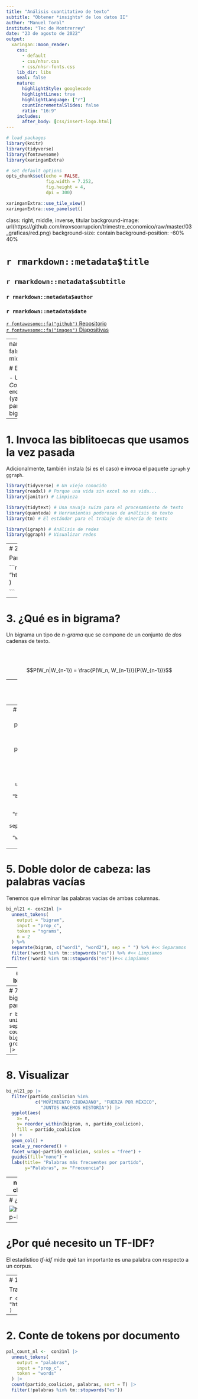 ```yaml
---
title: "Análisis cuantitativo de texto"
subtitle: "Obtener *insights* de los datos II"
author: "Manuel Toral"
institute: "Tec de Montrerrey"
date: "23 de agosto de 2022"
output: 
  xaringan::moon_reader:
    css: 
      - default
      - css/nhsr.css
      - css/nhsr-fonts.css
    lib_dir: libs
    seal: false
    nature:
      highlightStyle: googlecode
      highlightLines: true
      highlightLanguage: ["r"]
      countIncrementalSlides: false
      ratio: "16:9"
    includes:
      after_body: [css/insert-logo.html]
---
```




```r

# load packages
library(knitr)
library(tidyverse)
library(fontawesome)
library(xaringanExtra)

# set default options
opts_chunk$set(echo = FALSE,
               fig.width = 7.252,
               fig.height = 4,
               dpi = 300)

xaringanExtra::use_tile_view()
xaringanExtra::use_panelset()
```

class: right, middle, inverse, titular
background-image: url(https://github.com/mxvscorrupcion/trimestre_economico/raw/master/03_graficas/red.png)
background-size: contain
background-position: -60% 40%


# `r rmarkdown::metadata$title` 
## **`r rmarkdown::metadata$subtitle`**
### `r rmarkdown::metadata$author`
### `r rmarkdown::metadata$date`

[`r fontawesome::fa("github")` Repositorio](https://github.com/jmtoral/ciencia_datos_II)
<br>[`r fontawesome::fa("images")` Diapositivas ]()


---
name: saludo
layout: false
class: inverse, middle, left

# El plan del día de hoy

- Utilizaremos la base *Conóceles 2021*  `r emo::ji("disappointed")` (ya es la última, lo juro) para aprender a extraer bigramas y tf-idfs.



---

# 1. Invoca las biblitoecas que usamos la vez pasada

Adicionalmente, también instala (si es el caso) e invoca el paquete `igraph` y `ggraph`.

```r
library(tidyverse) # Un viejo conocido
library(readxl) # Porque una vida sin excel no es vida...
library(janitor) # Limpieza

library(tidytext) # Una navaja suiza para el procesamiento de texto
library(quanteda) # Herramientas poderosas de análisis de texto
library(tm) # El estándar para el trabajo de minería de texto

library(igraph) # Análisis de redes
library(ggraph) # Visualizar redes
```


---
# 2. Importa los datos que descargamos la vez pasada

Para ahorrar tiempo, puedes leer directamente mi archivo.

```r
con21nl <-  read_csv(
  "https://raw.githubusercontent.com/jmtoral/ciencia_datos_II/main/data/con21nl.csv"
  )

```


---

# 3. ¿Qué es in bigrama?


Un bigrama un tipo de *n-grama* que se compone de un conjunto de *dos* cadenas de texto. 

<br></br>

$$P(W_n|W_{n-1}) = \frac{P(W_n, W_{n-1})}{P(W_{n-1})}$$

---
# 4 ¿Cómo obtengo los bigramas?

Con `unnest_tokens`, naturalmente.

```r
bi_nl21 <- con21nl |> 
  unnest_tokens(
    output = "bigram", #<<
    input = "prop_c",
    token = "ngrams", #<<
    n = 2 #<<
  )
```

---
# 5. Doble dolor de cabeza: las palabras vacías

Tenemos que eliminar las palabras vacías de ambas columnas.

```r
bi_nl21 <- con21nl |> 
  unnest_tokens(
    output = "bigram",
    input = "prop_c",
    token = "ngrams", 
    n = 2 
  ) %>%
  separate(bigram, c("word1", "word2"), sep = " ") #<<
```



---
# 5. Doble dolor de cabeza: las palabras vacías

Tenemos que eliminar las palabras vacías de ambas columnas.

```r
bi_nl21 <- con21nl |> 
  unnest_tokens(
    output = "bigram",
    input = "prop_c",
    token = "ngrams", 
    n = 2 
  ) %>%
  separate(bigram, c("word1", "word2"), sep = " ") %>% #<< Separamos
  filter(!word1 %in% tm::stopwords("es")) %>% #<< Limpiamos
  filter(!word2 %in% tm::stopwords("es"))#<< Limpiamos
```



---
# 6. Contabilizamos los bigramas más frecuentes

La estrategia es igual que la vez anterior.

```r
bi_nl21_count <- bi_nl21 |> 
  unite(bigram, word1, word2, sep = " ") |> #<< Unimos
  count(bigram, sort = T) #<< Contamos
```

---
# 7. Contabilizamos los bigramas más frecuentes por partido


```r
bi_nl21_pp <- bi_nl21 |> 
  unite(bigram, word1, word2, sep = " ") |> 
  count(partido_coalicion, bigram, sort = T)  |>  #<<
  group_by(partido_coalicion) |> #<<
  top_n(5) #<<
```



---
# 8. Visualizar


```r
bi_nl21_pp |> 
  filter(partido_coalicion %in% 
           c("MOVIMIENTO CIUDADANO", "FUERZA POR MÉXICO",
             "JUNTOS HACEMOS HISTORIA")) |> 
  ggplot(aes(
    x= n,
    y= reorder_within(bigram, n, partido_coalicion),
    fill = partido_coalicion
  )) +
  geom_col() +
  scale_y_reordered() +
  facet_wrap(~partido_coalicion, scales = "free") +
  guides(fill="none") +
  labs(title= "Palabras más frecuentes por partido",
       y="Palabras", x= "Frecuencia")
```

---
name: drama
layout: false
class: inverse, middle, left

# TF-IDF: Term frequency – Inverse document frequency

$$idf(\text{término}) = \ln{\left(\frac{n_{\text{documentos}}}{n_{\text{documentos que contienen el término}}}\right)}$$

---
# ¿Qué es un corpus?

![https://diatoz.com/blogs/nlp-basics](img/jerar.png)

---
# ¿Por qué necesito un TF-IDF?

El estadístico *tf-idf* mide qué tan importante es una palabra con respecto a un corpus.


---
# 1. Calcular el TF-IDF

Traigo a mi vieja tabla conocida.

```r
con21nl <-  read_csv(
  "https://raw.githubusercontent.com/jmtoral/ciencia_datos_II/main/data/con21nl.csv"
  )
```


---
# 2. Conte de tokens por documento



```r
pal_count_nl <-  con21nl |> 
  unnest_tokens( 
    output = "palabras", 
    input = "prop_c", 
    token = "words" 
  ) |> 
  count(partido_coalicion, palabras, sort = T) |>
  filter(!palabras %in% tm::stopwords("es"))
```

